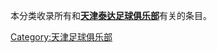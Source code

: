 {{Catnav|頁面分類|各種主題的頁面分類|按國家分類|各國體育|中國足球|中国足球俱乐部}}
本分类收录所有和'''[[天津泰达足球俱乐部|天津泰达足球俱乐部]]'''有关的条目。

[[Category:天津足球俱乐部|Category:天津足球俱乐部]]